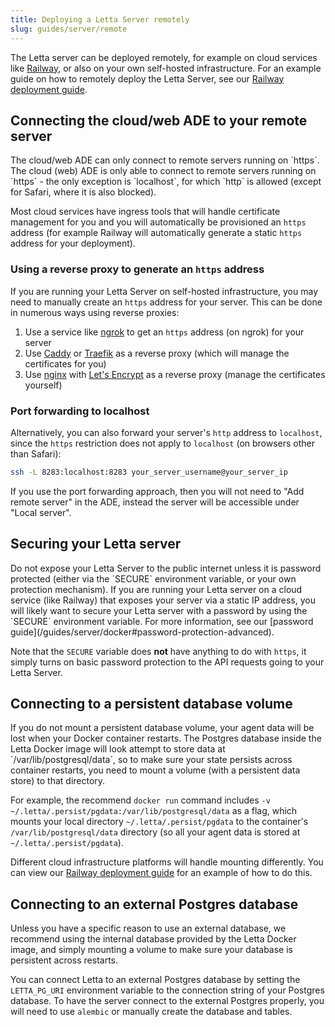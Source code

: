 ```yaml
---
title: Deploying a Letta Server remotely
slug: guides/server/remote
---
```


The Letta server can be deployed remotely, for example on cloud services like [Railway](https://railway.com/), or also on your own self-hosted infrastructure.
For an example guide on how to remotely deploy the Letta Server, see our [Railway deployment guide](/guides/server/railway).

## Connecting the cloud/web ADE to your remote server
<Warning>
The cloud/web ADE can only connect to remote servers running on `https`.
</Warning>
The cloud (web) ADE is only able to connect to remote servers running on `https` - the only exception is `localhost`, for which `http` is allowed (except for Safari, where it is also blocked).

Most cloud services have ingress tools that will handle certificate management for you and you will automatically be provisioned an `https` address (for example Railway will automatically generate a static `https` address for your deployment).

### Using a reverse proxy to generate an `https` address
If you are running your Letta Server on self-hosted infrastructure, you may need to manually create an `https` address for your server.
This can be done in numerous ways using reverse proxies:

1. Use a service like [ngrok](https://ngrok.com/) to get an `https` address (on ngrok) for your server
2. Use [Caddy](https://github.com/caddyserver/caddy) or [Traefik](https://github.com/traefik/traefik) as a reverse proxy (which will manage the certificates for you)
3. Use [nginx](https://nginx.org/) with [Let's Encrypt](https://letsencrypt.org/) as a reverse proxy (manage the certificates yourself)

### Port forwarding to localhost
Alternatively, you can also forward your server's `http` address to `localhost`, since the `https` restriction does not apply to `localhost` (on browsers other than Safari):
```sh
ssh -L 8283:localhost:8283 your_server_username@your_server_ip
```

If you use the port forwarding approach, then you will not need to "Add remote server" in the ADE, instead the server will be accessible under "Local server".

## Securing your Letta server
<Warning>
Do not expose your Letta Server to the public internet unless it is password protected (either via the `SECURE` environment variable, or your own protection mechanism).
</Warning>
If you are running your Letta server on a cloud service (like Railway) that exposes your server via a static IP address, you will likely want to secure your Letta server with a password by using the `SECURE` environment variable.
For more information, see our [password guide](/guides/server/docker#password-protection-advanced).

Note that the `SECURE` variable does **not** have anything to do with `https`, it simply turns on basic password protection to the API requests going to your Letta Server.

## Connecting to a persistent database volume
<Warning>
If you do not mount a persistent database volume, your agent data will be lost when your Docker container restarts.
</Warning>
The Postgres database inside the Letta Docker image will look attempt to store data at `/var/lib/postgresql/data`, so to make sure your state persists across container restarts, you need to mount a volume (with a persistent data store) to that directory.

For example, the recommend `docker run` command includes `-v ~/.letta/.persist/pgdata:/var/lib/postgresql/data` as a flag, which mounts your local directory `~/.letta/.persist/pgdata` to the container's `/var/lib/postgresql/data` directory (so all your agent data is stored at `~/.letta/.persist/pgdata`).

Different cloud infrastructure platforms will handle mounting differently. You can view our [Railway deployment guide](/guides/server/railway) for an example of how to do this.

## Connecting to an external Postgres database
<Tip>
Unless you have a specific reason to use an external database, we recommend using the internal database provided by the Letta Docker image, and simply mounting a volume to make sure your database is persistent across restarts.
</Tip>

You can connect Letta to an external Postgres database by setting the `LETTA_PG_URI` environment variable to the connection string of your Postgres database.
To have the server connect to the external Postgres properly, you will need to use `alembic` or manually create the database and tables.
